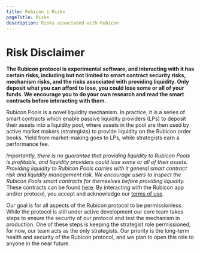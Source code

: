 ```yaml
---
title: Rubicon | Risks
pageTitle: Risks
description: Risks associated with Rubicon
---
```


# Risk Disclaimer

**The Rubicon protocol is experimental software, and interacting with it has certain risks, including but not limited to smart contract security risks, mechanism risks, and the risks associated with providing liquidity. Only deposit what you can afford to lose, you could lose some or all of your funds. We encourage you to do your own research and read the smart contracts before interacting with them.**

Rubicon Pools is a novel liquidity mechanism. In practice, it is a series of smart contracts which enable passive liquidity providers (LPs) to deposit their assets into a liquidity pool, where assets in the pool are then used by active market makers (strategists) to provide liquidity on the Rubicon order books. Yield from market-making goes to LPs, while strategists earn a performance fee.

_Importantly, there is no guarantee that providing liquidity to Rubicon Pools is profitable, and liquidity providers could lose some or all of their assets. Providing liquidity to Rubicon Pools carries with it general smart contract risk and liquidity management risk. We encourage users to inspect the Rubicon Pools smart contracts for themselves before providing liquidity._ These contracts can be found [here](https://github.com/RubiconDeFi/rubicon\_protocol/tree/master/contracts/rubiconPools). By interacting with the Rubicon app and/or protocol, you accept and acknowledge our [terms of use](https://www.rubicon.finance/terms).

Our goal is for all aspects of the Rubicon protocol to be permissionless. While the protocol is still under active development our core team takes steps to ensure the security of our protocol and test the mechanism in production. One of these steps is keeping the strategist role permissioned; for now, our team acts as the only strategists. Our priority is the long-term health and security of the Rubicon protocol, and we plan to open this role to anyone in the near future.
